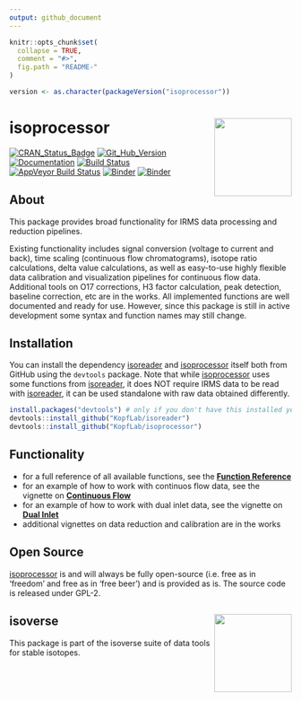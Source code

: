 ```yaml
---
output: github_document
---
```


<!-- README.md is generated from README.Rmd. Please edit that file -->

```r
knitr::opts_chunk$set(
  collapse = TRUE,
  comment = "#>",
  fig.path = "README-"
)

version <- as.character(packageVersion("isoprocessor"))
```

# isoprocessor <a href='https://isoreader.kopflab.org'><img src='man/figures/isoprocessor_logo_thumb.png' align="right" height="138.5"/></a>

[![CRAN_Status_Badge](http://www.r-pkg.org/badges/version/isoprocessor)](https://cran.r-project.org/package=isoprocessor)
[![Git_Hub_Version](https://img.shields.io/badge/GitHub-`r version`-orange.svg?style=flat-square)](/commits)
[![Documentation](https://img.shields.io/badge/docs-online-green.svg)](https://kopflab.github.io/isoprocessor/)
[![Build Status](https://travis-ci.org/KopfLab/turnoveR.svg?branch=master)](https://travis-ci.org/KopfLab/isoprocessor)
[![AppVeyor Build Status](https://ci.appveyor.com/api/projects/status/github/KopfLab/isoprocessor?branch=master&svg=true)](https://ci.appveyor.com/project/KopfLab/isoprocessor)
[![Binder](https://img.shields.io/badge/launch-RStudio-blue.svg)](https://mybinder.org/v2/gh/KopfLab/isoprocessor/binder?urlpath=rstudio)
[![Binder](https://img.shields.io/badge/launch-Jupyter-orange.svg)](https://mybinder.org/v2/gh/KopfLab/isoprocessor/binder?urlpath=lab)

## About

This package provides broad functionality for IRMS data processing and reduction pipelines. 

Existing functionality includes signal conversion (voltage to current and back), time scaling (continuous flow chromatograms), isotope ratio calculations, delta value calculations, as well as easy-to-use highly flexible data calibration and visualization pipelines for continuous flow data. Additional tools on O17 corrections, H3 factor calculation, peak detection, baseline correction, etc are in the works. All implemented functions are well documented and ready for use. However, since this package is still in active development some syntax and function names may still change.

## Installation

You can install the dependency [isoreader](https://kopflab.github.io/isoreader/) and [isoprocessor](https://kopflab.github.io/isoprocessor/) itself both from GitHub using the `devtools` package. Note that while [isoprocessor](https://kopflab.github.io/isoprocessor/) uses some functions from [isoreader](https://kopflab.github.io/isoreader/), it does NOT require IRMS data to be read with [isoreader](https://kopflab.github.io/isoreader/), it can be used standalone with raw data obtained differently.

```r
install.packages("devtools") # only if you don't have this installed yet
devtools::install_github("KopfLab/isoreader")
devtools::install_github("KopfLab/isoprocessor")
```

## Functionality

 - for a full reference of all available functions, see the **[Function Reference](https://kopflab.github.io/isoprocessor/reference/)**
 - for an example of how to work with continuos flow data, see the vignette on **[Continuous Flow](https://kopflab.github.io/isoprocessor/articles/continuous_flow.html)** 
 - for an example of how to work with dual inlet data, see the vignette on **[Dual Inlet](https://kopflab.github.io/isoprocessor/articles/dual_inlet.html)**
 - additional vignettes on data reduction and calibration are in the works

## Open Source

[isoprocessor](https://kopflab.github.io/isoprocessor/) is and will always be fully open-source (i.e. free as in 'freedom' and free as in 'free beer') and is provided as is. The source code is released under GPL-2.

## isoverse <a href='http://www.isoverse.org'><img src='man/figures/isoverse_logo_thumb.png' align="right" height="138.5"/></a>

This package is part of the isoverse suite of data tools for stable isotopes.
